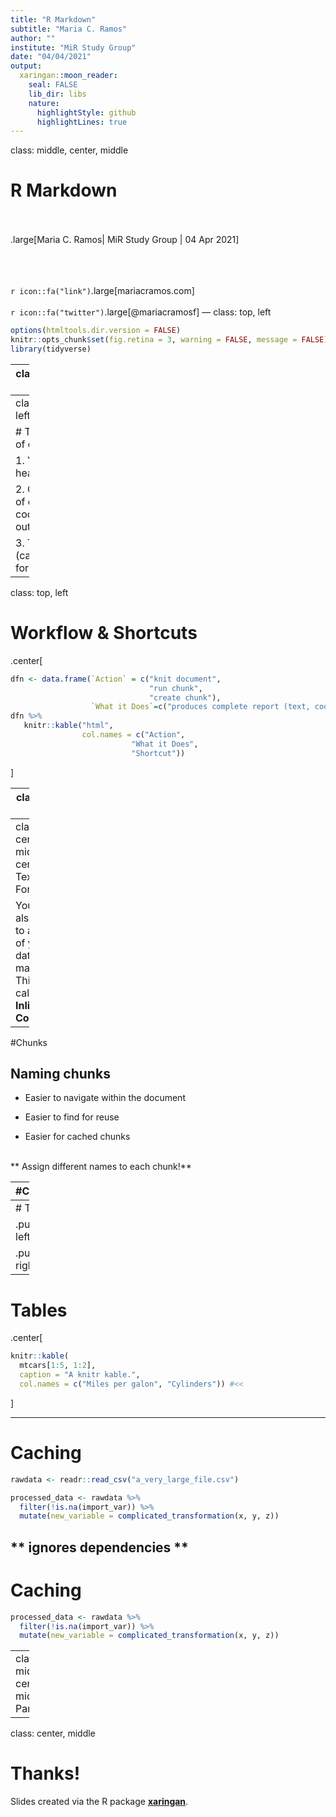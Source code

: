 ```yaml
---
title: "R Markdown"
subtitle: "Maria C. Ramos"
author: ""
institute: "MiR Study Group"
date: "04/04/2021"
output:
  xaringan::moon_reader:
    seal: FALSE
    lib_dir: libs
    nature:
      highlightStyle: github
      highlightLines: true
---
```

class: middle, center, middle

# R Markdown

<br><br>.large[Maria C. Ramos| MiR Study Group | 04 Apr 2021]

<br><br><br>`r icon::fa("link")`.large[mariacramos.com]
<br><br>`r icon::fa("twitter")`.large[@mariacramosf]
---
class: top, left
```r
options(htmltools.dir.version = FALSE)
knitr::opts_chunk$set(fig.retina = 3, warning = FALSE, message = FALSE)
library(tidyverse)
```

---
class: top, left

# Why R Markdown

1. Organization: Code, results, comments in one place<br>

2. Reproducibility<br>

3. Collaboration<br>

4. Communicating with stakeholders with no coding expertise

---
class: top, left

# Types of content

1. YAML header<br>

2. Chunks of code & code outputs<br>

3. Text (can be formatted)<br>

---
class: top, left

# Workflow & Shortcuts

.center[
```r
dfn <- data.frame(`Action` = c("knit document", 
                               "run chunk",
                               "create chunk"),
                  `What it Does`=c("produces complete report (text, code, and results)", "executes code and displays results for a chunk", "inserts new chunk inside the document"),`Shortcut`=c("Cmd/Ctrl + Shift + K", "Cmd/Ctrl + Shift + Enter", "Cmd/Ctrl + Alt + I"))
dfn %>%
   knitr::kable("html",
                col.names = c("Action",
                           "What it Does",
                           "Shortcut"))
```
]

---
class: top, left

# Text Formatting 

Most common tasks include:

Formatting text itself (using italics, bold, superscripts and subscripts)

- Create header structure

- Create comments that do not appear in the final output
 
- Insert hyperlinks and images

- Create numbered or bulleted lists
 
- Insert tables, breaks, and footnotes<br>


** Cheatsheet is helpful **
---
class: center, middle, center
# Text Formatting

You can also refer to aspects of your data in the main text. This is called **Inline Code**

---
#Chunks

## Naming chunks

- Easier to navigate within the document<br>

- Easier to find for reuse<br>

- Easier for cached chunks<br><br>

** Assign different names to each chunk!**

---
#Chunks

## Chunk Options

![Useful table of chunk options from R4DS book](images/table_chunk_options.png)

---
# Tables

.pull-left[
```r
mtcars[1:5, 1:2] #<<
```
]

.pull-right[
```r
knitr::kable( #<<
  mtcars[1:5, 1:2], 
  caption = "A knitr kable."
)
```
]
---
# Tables
.center[
```r
knitr::kable(
  mtcars[1:5, 1:2], 
  caption = "A knitr kable.", 
  col.names = c("Miles per galon", "Cylinders")) #<<
```
]

---

# Caching

```r
rawdata <- readr::read_csv("a_very_large_file.csv")
```

```r
processed_data <- rawdata %>% 
  filter(!is.na(import_var)) %>% 
  mutate(new_variable = complicated_transformation(x, y, z))
```

** ignores dependencies **
---
# Caching

```r
processed_data <- rawdata %>% 
  filter(!is.na(import_var)) %>% 
  mutate(new_variable = complicated_transformation(x, y, z))
```

---
class: middle, center, middle
# Parameters

---
class: center, middle

# Thanks!

Slides created via the R package [**xaringan**](https://github.com/yihui/xaringan).
